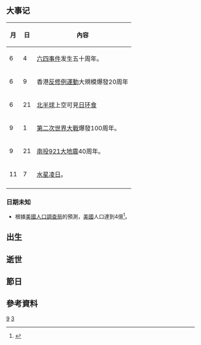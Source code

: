 {{noteTA
|G1=Astronomy
|G2=StarTrek
}}

{{Request translation}}
{{年|2039}}


== 大事记 ==
{| class="wikitable"
|-
!月!!日!!內容
|-
| 6 || 4 || [[六四事件|六四事件]]发生五十周年。
|-
| 6 || 9 || 香港[[反對逃犯條例修訂草案運動|反修例運動]]大規模爆發20周年
|-
| 6 || 21 || [[北半球|北半球]]上空可見[[2039年6月21日日食|日环食]]
|-
| 9 || 1 || [[第二次世界大戰|第二次世界大戰]]爆發100周年。
|-
| 9 || 21 || [[南投縣|南投]][[921大地震|921大地震]]40周年。
|-
| 11 || 7 || [[水星凌日|水星凌日]]。
|-
|}

===日期未知===
*根據[[美國人口調查局|美國人口調查局]]的預測，[[美國|美國]]人口達到4億<ref name="Roberts2008">{{cite news |first=Sam |last=Roberts |authorlink= |coauthors= |title=In a Generation, Minorities May Be the U.S. Majority |url=http://www.nytimes.com/2008/08/14/washington/14census.html |work=[[New_York_Times|New York Times]] |publisher= |date=2008-08-13 |accessdate= |archive-date=2020-12-04 |archive-url=https://web.archive.org/web/20201204064754/https://www.nytimes.com/2008/08/14/washington/14census.html |dead-url=no }}</ref>。

== 出生 ==

== 逝世 ==
== 節日 ==
== 參考資料 ==
{{reflist}}

[[Category:2030年代|9]]
[[Category:21世纪各年|3]]